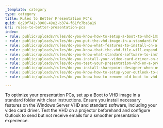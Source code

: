 ```yaml
---
_template: category
type: category
title: Rules to Better Presentation PC's
guid: 6c20f742-3900-49e2-b374-f61fc7ba6a19
uri: rules-to-better-presentation-pcs
index:
- rule: public/uploads/rules/do-you-know-how-to-setup-a-boot-to-vhd-image/rule.mdx
- rule: public/uploads/rules/do-you-put-the-vhd-image-in-a-standard-folder-name-with-instructions/rule.mdx
- rule: public/uploads/rules/do-you-know-what-features-to-install-on-a-windows-2008-r2-vhd/rule.mdx
- rule: public/uploads/rules/do-you-know-that-the-vhd-file-will-expand-to-the-size-of-the-partition-inside-the-vhd-when-you-boot-into-it/rule.mdx
- rule: public/uploads/rules/do-you-know-what-standard-software-to-install-on-vhd/rule.mdx
- rule: public/uploads/rules/do-you-install-your-video-card-driver-on-your-vhd/rule.mdx
- rule: public/uploads/rules/do-you-test-your-presentation-vhd-on-a-projector/rule.mdx
- rule: public/uploads/rules/do-you-install-sharepoint-designer-when-using-a-sharepoint-vhd/rule.mdx
- rule: public/uploads/rules/do-you-know-how-to-setup-your-outlook-to-send-but-not-receive/rule.mdx
- rule: public/uploads/rules/do-you-know-how-to-remove-old-boot-to-vhd-entries/rule.mdx

---
```


To optimize your presentation PCs, set up a Boot to VHD image in a standard folder with clear instructions. Ensure you install necessary features on the Windows Server VHD and standard software, including your video card driver. Test the VHD on a projector beforehand and configure Outlook to send but not receive emails for a smoother presentation experience.
